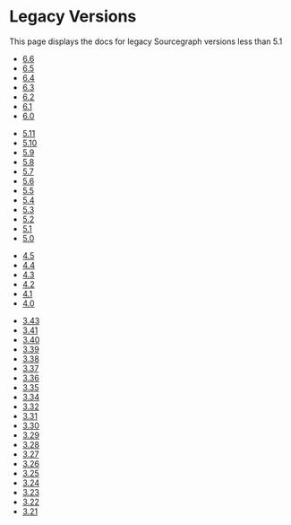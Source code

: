 # Legacy Versions

<p className="subtitle">This page displays the docs for legacy Sourcegraph versions less than 5.1</p>

<Accordion title="Sourcegraph 6.X">

  - [6.6](https://6.6.sourcegraph.com)
  - [6.5](https://6.5.sourcegraph.com)
  - [6.4](https://6.4.sourcegraph.com)
  - [6.3](https://6.3.sourcegraph.com)
  - [6.2](https://6.2.sourcegraph.com)
  - [6.1](https://6.1.sourcegraph.com)
  - [6.0](https://6.0.sourcegraph.com)

</Accordion>

<Accordion title="Sourcegraph 5.X">

  - [5.11](https://5.11.sourcegraph.com/)
  - [5.10](https://5.10.sourcegraph.com/)
  - [5.9](https://5.9.sourcegraph.com/)
  - [5.8](https://5.8.sourcegraph.com/)
  - [5.7](https://5.7.sourcegraph.com/)
  - [5.6](https://5.6.sourcegraph.com/)
  - [5.5](https://5.5.sourcegraph.com/)
  - [5.4](https://5.4.sourcegraph.com)
  - [5.3](https://5.3.sourcegraph.com/)
  - [5.2](https://5.2.sourcegraph.com/)
  - [5.1](https://docs.sourcegraph.com/@5.1/)
  - [5.0](https://docs.sourcegraph.com/@5.0/)

</Accordion>

<Accordion title="Sourcegraph 4.X">

  - [4.5](https://docs.sourcegraph.com/@4.5/)
  - [4.4](https://docs.sourcegraph.com/@4.4/)
  - [4.3](https://docs.sourcegraph.com/@4.3/)
  - [4.2](https://docs.sourcegraph.com/@4.2/)
  - [4.1](https://docs.sourcegraph.com/@4.1/)
  - [4.0](https://docs.sourcegraph.com/@4.0/)

</Accordion>

<Accordion title="Sourcegraph 3.X">

  - [3.43](https://docs.sourcegraph.com/@3.43/)
  - [3.41](https://docs.sourcegraph.com/@3.41/)
  - [3.40](https://docs.sourcegraph.com/@3.40/)
  - [3.39](https://docs.sourcegraph.com/@3.39/)
  - [3.38](https://docs.sourcegraph.com/@3.38/)
  - [3.37](https://docs.sourcegraph.com/@3.37/)
  - [3.36](https://docs.sourcegraph.com/@3.36/)
  - [3.35](https://docs.sourcegraph.com/@3.35/)
  - [3.34](https://docs.sourcegraph.com/@3.34/)
  - [3.32](https://docs.sourcegraph.com/@3.32/)
  - [3.31](https://docs.sourcegraph.com/@3.31/)
  - [3.30](https://docs.sourcegraph.com/@3.30/)
  - [3.29](https://docs.sourcegraph.com/@3.29/)
  - [3.28](https://docs.sourcegraph.com/@3.28/)
  - [3.27](https://docs.sourcegraph.com/@3.27/)
  - [3.26](https://docs.sourcegraph.com/@3.26/)
  - [3.25](https://docs.sourcegraph.com/@3.25/)
  - [3.24](https://docs.sourcegraph.com/@3.24/)
  - [3.23](https://docs.sourcegraph.com/@3.23/)
  - [3.22](https://docs.sourcegraph.com/@3.22/)
  - [3.21](https://docs.sourcegraph.com/@3.21/)

</Accordion>
